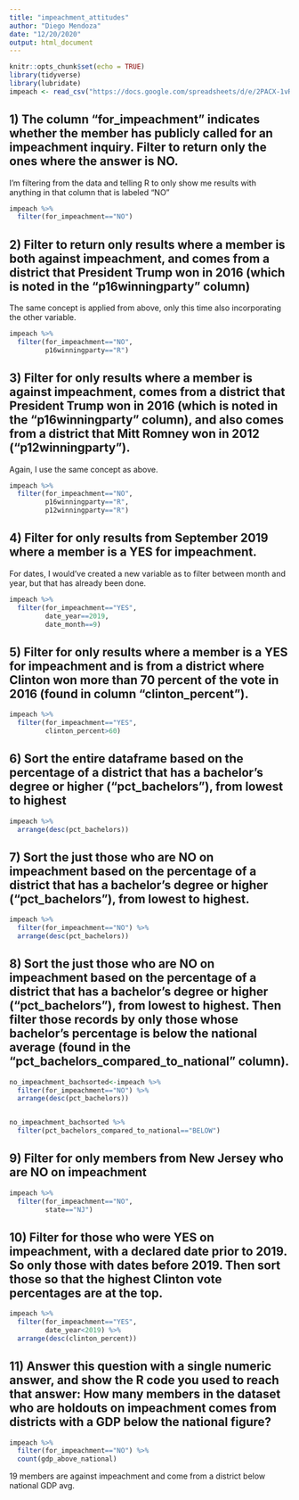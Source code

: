 ```yaml
---
title: "impeachment_attitudes"
author: "Diego Mendoza"
date: "12/20/2020"
output: html_document
---
```


```r
knitr::opts_chunk$set(echo = TRUE)
library(tidyverse)
library(lubridate)
impeach <- read_csv("https://docs.google.com/spreadsheets/d/e/2PACX-1vRh8d5JaDqBtByzNw2JZF3idaACobDhhk-p7chJoktA0HawELHFOvjQOqCpzGA4MGONvPlR7GASqW-K/pub?gid=1765341510&single=true&output=csv")

```

## 1) The column "for_impeachment" indicates whether the member has publicly called for an impeachment inquiry. Filter to return only the ones where the answer is NO.    

I'm filtering from the data and telling R to only show me results with anything in that column that is labeled "NO"



```r
impeach %>% 
  filter(for_impeachment=="NO")

```

## 2) Filter to return only results where a member is both against impeachment, and comes from a district that President Trump won in 2016 (which is noted in the "p16winningparty" column)

The same concept is applied from above, only this time also incorporating the other variable.

```r
impeach %>% 
  filter(for_impeachment=="NO",
         p16winningparty=="R")

```

## 3) Filter for only results where a member is against impeachment, comes from a district that President Trump won in 2016 (which is noted in the "p16winningparty" column), and also comes from a district that Mitt Romney won in 2012 ("p12winningparty").

Again, I use the same concept as above.

```r
impeach %>% 
  filter(for_impeachment=="NO",
         p16winningparty=="R",
         p12winningparty=="R")
```


## 4) Filter for only results from September 2019 where a member is a YES for impeachment.
For dates, I would've created a new variable as to filter between month and year, but that has already been done.

```r
impeach %>% 
  filter(for_impeachment=="YES",
         date_year==2019,
         date_month==9)
```

## 5) Filter for only results where a member is a YES for impeachment and is from a district where Clinton won more than 70 percent of the vote in 2016 (found in column "clinton_percent").

```r
impeach %>% 
  filter(for_impeachment=="YES",
         clinton_percent>60)
```

## 6) Sort the entire dataframe based on the percentage of a district that has a bachelor's degree or higher ("pct_bachelors"), from lowest to highest

```r
impeach %>% 
  arrange(desc(pct_bachelors))
```


## 7) Sort the just those who are NO on impeachment based on the percentage of a district that has a bachelor's degree or higher ("pct_bachelors"), from lowest to highest.

```r
impeach %>% 
  filter(for_impeachment=="NO") %>% 
  arrange(desc(pct_bachelors))
```

## 8) Sort the just those who are NO on impeachment based on the percentage of a district that has a bachelor's degree or higher ("pct_bachelors"), from lowest to highest. Then filter those records by only those whose bachelor's percentage is below the national average (found in the "pct_bachelors_compared_to_national" column).

```r
no_impeachment_bachsorted<-impeach %>% 
  filter(for_impeachment=="NO") %>% 
  arrange(desc(pct_bachelors))


no_impeachment_bachsorted %>% 
  filter(pct_bachelors_compared_to_national=="BELOW")
```

## 9) Filter for only members from New Jersey who are NO on impeachment

```r
impeach %>% 
  filter(for_impeachment=="NO",
         state=="NJ")
```

## 10) Filter for those who were YES on impeachment, with a declared date prior to 2019. So only those with dates before 2019.  Then sort those so that the highest Clinton vote percentages are at the top. 

```r
impeach %>% 
  filter(for_impeachment=="YES",
         date_year<2019) %>% 
  arrange(desc(clinton_percent))
```

## 11) Answer this question with a single numeric answer, and show the R code you used to reach that answer: How many members in the dataset who are holdouts on impeachment comes from districts with a GDP below the national figure?

```r
impeach %>% 
  filter(for_impeachment=="NO") %>% 
  count(gdp_above_national)
```
19 members are against impeachment and come from a district below national GDP avg. 


